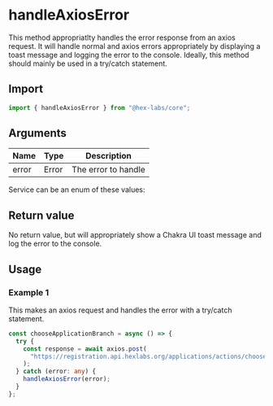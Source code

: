 <Meta title="Shared/handleAxiosError" />

# handleAxiosError

This method appropriatlty handles the error response from an axios request. It will handle
normal and axios errors appropriately by displaying a toast message and logging the error
to the console. Ideally, this method should mainly be used in a try/catch statement.

## Import

```typescript
import { handleAxiosError } from "@hex-labs/core";
```

## Arguments

| Name  | Type  | Description         |
| ----- | ----- | ------------------- |
| error | Error | The error to handle |

Service can be an enum of these values:

## Return value

No return value, but will appropriately show a Chakra UI toast message and log the error
to the console.

## Usage

### Example 1

This makes an axios request and handles the error with a try/catch statement.

```typescript
const chooseApplicationBranch = async () => {
  try {
    const response = await axios.post(
      "https://registration.api.hexlabs.org/applications/actions/choose-application-branch"
    );
  } catch (error: any) {
    handleAxiosError(error);
  }
};
```
